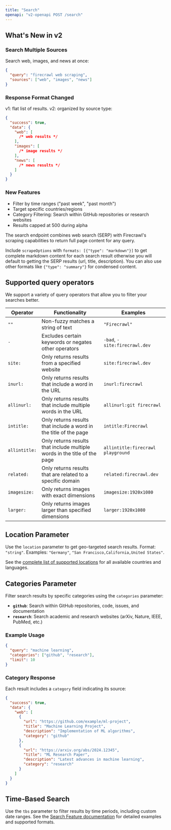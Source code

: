 ```yaml
---
title: "Search"
openapi: "v2-openapi POST /search"
---
```


## What's New in v2

### Search Multiple Sources

Search web, images, and news at once:

```json
{
  "query": "firecrawl web scraping",
  "sources": ["web", "images", "news"]
}
```

### Response Format Changed

v1: flat list of results. v2: organized by source type:

```json
{
  "success": true,
  "data": {
    "web": [
      /* web results */
    ],
    "images": [
      /* image results */
    ],
    "news": [
      /* news results */
    ]
  }
}
```

### New Features

- Filter by time ranges ("past week", "past month")
- Target specific countries/regions
- Category Filtering: Search within GitHub repositories or research websites
- Results capped at 500 during alpha

The search endpoint combines web search (SERP) with Firecrawl's scraping capabilities to return full page content for any query.

Include `scrapeOptions` with `formats: [{"type": "markdown"}]` to get complete markdown content for each search result otherwise you will default to getting the SERP results (url, title, description). You can also use other formats like `{"type": "summary"}` for condensed content.

## Supported query operators

We support a variety of query operators that allow you to filter your searches better.

| Operator      | Functionality                                                             | Examples                          |
| ------------- | ------------------------------------------------------------------------- | --------------------------------- |
| `""`          | Non-fuzzy matches a string of text                                        | `"Firecrawl"`                     |
| `-`           | Excludes certain keywords or negates other operators                      | `-bad`, `-site:firecrawl.dev`     |
| `site:`       | Only returns results from a specified website                             | `site:firecrawl.dev`              |
| `inurl:`      | Only returns results that include a word in the URL                       | `inurl:firecrawl`                 |
| `allinurl:`   | Only returns results that include multiple words in the URL               | `allinurl:git firecrawl`          |
| `intitle:`    | Only returns results that include a word in the title of the page         | `intitle:Firecrawl`               |
| `allintitle:` | Only returns results that include multiple words in the title of the page | `allintitle:firecrawl playground` |
| `related:`    | Only returns results that are related to a specific domain                | `related:firecrawl.dev`           |
| `imagesize:`  | Only returns images with exact dimensions                                 | `imagesize:1920x1080`             |
| `larger:`     | Only returns images larger than specified dimensions                      | `larger:1920x1080`                |

## Location Parameter

Use the `location` parameter to get geo-targeted search results. Format: `"string"`. Examples: `"Germany"`, `"San Francisco,California,United States"`.

See the [complete list of supported locations](https://firecrawl.dev/search_locations.json) for all available countries and languages.

## Categories Parameter

Filter search results by specific categories using the `categories` parameter:

- **`github`**: Search within GitHub repositories, code, issues, and documentation
- **`research`**: Search academic and research websites (arXiv, Nature, IEEE, PubMed, etc.)

### Example Usage

```json
{
  "query": "machine learning",
  "categories": ["github", "research"],
  "limit": 10
}
```

### Category Response

Each result includes a `category` field indicating its source:

```json
{
  "success": true,
  "data": {
    "web": [
      {
        "url": "https://github.com/example/ml-project",
        "title": "Machine Learning Project",
        "description": "Implementation of ML algorithms",
        "category": "github"
      },
      {
        "url": "https://arxiv.org/abs/2024.12345",
        "title": "ML Research Paper",
        "description": "Latest advances in machine learning",
        "category": "research"
      }
    ]
  }
}
```

## Time-Based Search

Use the `tbs` parameter to filter results by time periods, including custom date ranges. See the [Search Feature documentation](https://docs.firecrawl.dev/features/search#time-based-search) for detailed examples and supported formats.
